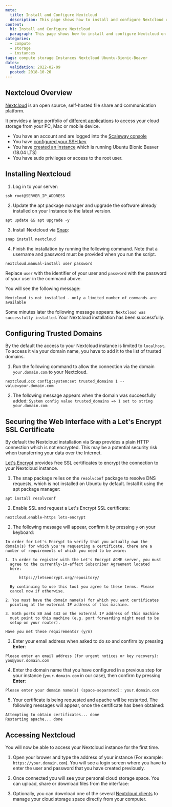 ```yaml
---
meta:
  title: Install and Configure Nextcloud
  description: This page shows how to install and configure Nextcloud on Ubuntu Bionic Beaver
content:
  h1: Install and Configure Nextcloud
  paragraph: This page shows how to install and configure Nextcloud on Ubuntu Bionic Beaver
categories:
  - compute
  - storage
  - instances
tags: compute storage Instances Nextcloud Ubuntu-Bionic-Beaver
dates:
  validation: 2022-02-09
  posted: 2018-10-26
---
```


## Nextcloud Overview

[Nextcloud](https://www.nextcloud.com) is an open source, self-hosted file share and communication platform.

It provides a large portfolio of [different applications](https://nextcloud.com/install/#install-clients) to access your cloud storage from your PC, Mac or mobile device.

<Message type="requirement">

- You have an account and are logged into the [Scaleway console](https://console.scaleway.com)
- You have [configured your SSH key](/console/my-project/how-to/create-ssh-key)
- You have [created an Instance](/compute/instances/how-to/create-an-instance/) which is running Ubuntu Bionic Beaver (18.04 LTS)
- You have sudo privileges or access to the root user.

</Message>

## Installing Nextcloud

1. Log in to your server:

  ```
  ssh root@SERVER_IP_ADDRESS
  ```

2. Update the apt package manager and upgrade the software already installed on your Instance to the latest version.

  ```
  apt update && apt upgrade -y
  ```

3. Install Nextcloud via [Snap](https://snapcraft.io/):

  ```
  snap install nextcloud
  ```

4. Finish the installation by running the following command. Note that a username and password must be provided when you run the script.

  ```
  nextcloud.manual-install user password
  ```

  <Message type="important">
  
  Replace `user` with the identifier of your user and `password` with the password of your user in the command above.

  </Message>

  You will see the following message:

  `Nextcloud is not installed - only a limited number of commands are available`

  Some minutes later the following message appears: `Nextcloud was successfully installed`. Your Nextcloud installation has been successfully.

## Configuring Trusted Domains

By the default the access to your Nextcloud instance is limited to `localhost`. To access it via your domain name, you have to add it to the list of trusted domains.

1. Run the following command to allow the connection via the domain `your.domain.com` to your Nextcloud.

  ```
  nextcloud.occ config:system:set trusted_domains 1 --value=your.domain.com
  ```

2. The following message appears when the domain was successfully added: `System config value trusted_domains => 1 set to string your.domain.com`

## Securing the Web Interface with a Let's Encrypt SSL Certificate

By default the Nextcloud installation via Snap provides a plain HTTP connection which is not encrypted. This may be a potential security risk when transferring your data over the Internet.

[Let's Encrypt](https://letsencrypt.org) provides free SSL certificates to encrypt the connection to your Nextcloud instance.

1. The snap package relies on the `resolvconf` package to resolve DNS requests, which is not installed on Ubuntu by default. Install it using the apt package manager:

  ```
  apt install resolvconf
  ```

2. Enable SSL and request a Let's Encrypt SSL certificate:

  ```
  nextcloud.enable-https lets-encrypt
  ```

2. The following message will appear, confirm it by pressing `y` on your keyboard:

  ```
  In order for Let's Encrypt to verify that you actually own the
  domain(s) for which you're requesting a certificate, there are a
  number of requirements of which you need to be aware:

  1. In order to register with the Let's Encrypt ACME server, you must
    agree to the currently-in-effect Subscriber Agreement located
    here:

        https://letsencrypt.org/repository/

    By continuing to use this tool you agree to these terms. Please
    cancel now if otherwise.

  2. You must have the domain name(s) for which you want certificates
    pointing at the external IP address of this machine.

  3. Both ports 80 and 443 on the external IP address of this machine
    must point to this machine (e.g. port forwarding might need to be
    setup on your router).

  Have you met these requirements? (y/n)
  ```

3. Enter your email address when asked to do so and confirm by pressing **Enter**:

  ```
  Please enter an email address (for urgent notices or key recovery): you@your.domain.com
  ```

4. Enter the domain name that you have configured in a previous step for your instance (`your.domain.com` in our case), then confirm by pressing **Enter**:

  ```
  Please enter your domain name(s) (space-separated): your.domain.com
  ```

5. Your certificate is being requested and apache will be restarted. The following messages will appear, once the certificate has been obtained:

  ```
  Attempting to obtain certificates... done
  Restarting apache... done
  ```

## Accessing Nextcloud

You will now be able to access your Nextcloud instance for the first time.

1. Open your brower and type the address of your instance (For example: `https://your.domain.com`). You will see a login screen where you have to enter the user and password that you have created previously.

2. Once connected you will see your personal cloud storage space. You can upload, share or download files from the interface:

  <Lightbox src="scaleway-nextcloud_files.png" alt="" />

3. Optionally, you can download one of the several [Nextcloud clients](https://nextcloud.com/install/#install-clients) to manage your cloud storage space directly from your computer.
